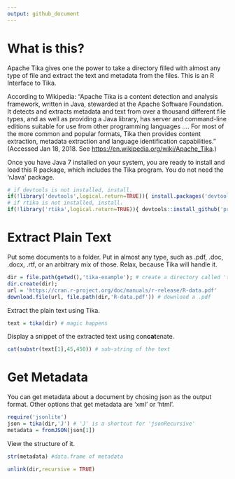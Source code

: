 ```yaml
---
output: github_document
---
```

# What is this?
Apache Tika gives one the power to take a directory filled with almost any type of file and extract the text and metadata from the files. This is an R Interface to Tika.

According to Wikipedia: "Apache Tika is a content detection and analysis framework, written in Java, stewarded at the Apache Software Foundation. It detects and extracts metadata and text from over a thousand different file types, and as well as providing a Java library, has server and command-line editions suitable for use from other programming languages .... For most of the more common and popular formats, Tika then provides content extraction, metadata extraction and language identification capabilities." (Accessed Jan 18, 2018. See <https://en.wikipedia.org/wiki/Apache_Tika>.)

Once you have Java 7 installed on your system, you are ready to install and load this R package, which includes the Tika program. You do not need the 'rJava' package.

```r
# if devtools is not installed, install.
if(!library('devtools',logical.return=TRUE)){ install.packages('devtools', repos='https://cloud.r-project.org') }
# if rtika is not installed, install.
if(!library('rtika',logical.return=TRUE)){ devtools::install_github('predict-r/rtika') } 
```



# Extract Plain Text
Put some documents to a folder. Put in almost any type, such as .pdf, .doc, .docx, .rtf, or an arbitrary mix of those. Relax, because Tika will handle it.
```r
dir = file.path(getwd(),'tika-example'); # create a directory called 'tika-example' in R's working directory
dir.create(dir); 
url = 'https://cran.r-project.org/doc/manuals/r-release/R-data.pdf'
download.file(url, file.path(dir,'R-data.pdf')) # download a .pdf 

```

Extract the plain text using Tika.
```r
text = tika(dir) # magic happens

```
Display a snippet of the extracted text using con**cat**enate.  
```r
cat(substr(text[1],45,450)) # sub-string of the text

```
# Get Metadata
You can get metadata about a document by chosing json as the output format.  Other options that get metadata are 'xml' or 'html'. 
```r
require('jsonlite')
json = tika(dir,'J') # 'J' is a shortcut for 'jsonRecursive'
metadata = fromJSON(json[1])
```
View the structure of it.
```r
str(metadata) #data.frame of metadata
```
```r
unlink(dir,recursive = TRUE)
```
